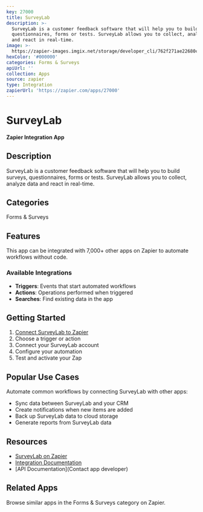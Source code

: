 ```yaml
---
key: 27000
title: SurveyLab
description: >-
  SurveyLab is a customer feedback software that will help you to build surveys,
  questionnaires, forms or tests. SurveyLab allows you to collect, analyze data
  and react in real-time.
image: >-
  https://zapier-images.imgix.net/storage/developer_cli/762f271ae22680cf5c49f4250b82a5f7.png?auto=format%2Ccompress&ixlib=python-3.0.0&q=50
hexColor: '#000000'
categories: Forms & Surveys
apiUrl: ''
collection: Apps
source: zapier
type: Integration
zapierUrl: 'https://zapier.com/apps/27000'
---
```

# SurveyLab

**Zapier Integration App**

## Description

SurveyLab is a customer feedback software that will help you to build surveys, questionnaires, forms or tests. SurveyLab allows you to collect, analyze data and react in real-time.

## Categories

Forms & Surveys

## Features

This app can be integrated with 7,000+ other apps on Zapier to automate workflows without code.

### Available Integrations

- **Triggers**: Events that start automated workflows
- **Actions**: Operations performed when triggered
- **Searches**: Find existing data in the app

## Getting Started

1. [Connect SurveyLab to Zapier](https://zapier.com/apps/27000)
2. Choose a trigger or action
3. Connect your SurveyLab account
4. Configure your automation
5. Test and activate your Zap

## Popular Use Cases

Automate common workflows by connecting SurveyLab with other apps:

- Sync data between SurveyLab and your CRM
- Create notifications when new items are added
- Back up SurveyLab data to cloud storage
- Generate reports from SurveyLab data

## Resources

- [SurveyLab on Zapier](https://zapier.com/apps/27000)
- [Integration Documentation](https://zapier.com/apps/27000/integrations)
- [API Documentation](Contact app developer)

## Related Apps

Browse similar apps in the Forms & Surveys category on Zapier.
